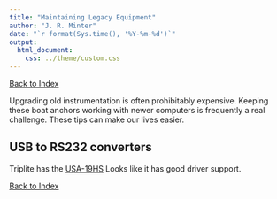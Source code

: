```yaml
---
title: "Maintaining Legacy Equipment"
author: "J. R. Minter"
date: "`r format(Sys.time(), '%Y-%m-%d')`"
output:
  html_document:
    css: ../theme/custom.css
---
```


[Back to Index](../README.html)

Upgrading old instrumentation is often prohibitably expensive.
Keeping these boat anchors working with newer computers is
frequently a real challenge. These tips can make our lives
easier.

## USB to RS232 converters

Triplite has the [USA-19HS](http://www.tripplite.com/en/products/model.cfm?txtSeriesID=849&txtModelID=3914)
Looks like it has good driver support.


[Back to Index](../README.html)
